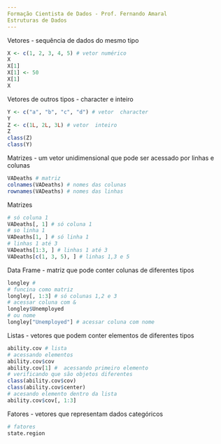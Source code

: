 ```yaml
---
Formação Cientista de Dados - Prof. Fernando Amaral
Estruturas de Dados
---
```

Vetores - sequência de dados do mesmo tipo
```r
X <- c(1, 2, 3, 4, 5) # vetor numérico
X
X[1]
X[1] <- 50
X[1]
X
```
Vetores de outros tipos - character e inteiro
```r
Y <- c("a", "b", "c", "d") # vetor  character
Y
Z <- c(1L, 2L, 3L) # vetor  inteiro
Z
class(Z)
class(Y)
```
Matrizes - um vetor unidimensional que pode ser acessado por linhas e colunas
```r
VADeaths # matriz
colnames(VADeaths) # nomes das colunas
rownames(VADeaths) # nomes das linhas
```
Matrizes
```r
# só coluna 1
VADeaths[, 1] # só coluna 1
# so linha 1
VADeaths[1, ] # só linha 1
# linhas 1 até 3
VADeaths[1:3, ] # linhas 1 até 3
VADeaths[c(1, 3, 5), ] # linhas 1,3 e 5
```
Data Frame - matriz que pode conter colunas de diferentes tipos
```r
longley #
# funcina como matriz
longley[, 1:3] # só colunas 1,2 e 3
# acessar coluna com &
longley$Unemployed
# ou nome
longley["Unemployed"] # acessar coluna com nome
```
Listas - vetores que podem conter elementos de diferentes tipos
```r
ability.cov # lista
# acessando elementos
ability.cov$cov
ability.cov[1] #  acessando primeiro elemento
# verificando que são objetos diferentes
class(ability.cov$cov)
class(ability.cov$center)
# acesando elemento dentro da lista
ability.cov$cov[, 1:3]
```
Fatores - vetores que representam dados categóricos
```r
# fatores
state.region
```

